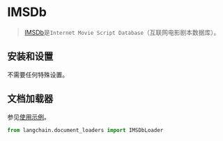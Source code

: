 # IMSDb

>[IMSDb](https://imsdb.com/)是`Internet Movie Script Database`（互联网电影剧本数据库）。
> 
## 安装和设置

不需要任何特殊设置。

## 文档加载器

参见[使用示例](/docs/modules/data_connection/document_loaders/integrations/imsdb.html)。


```python
from langchain.document_loaders import IMSDbLoader
```
